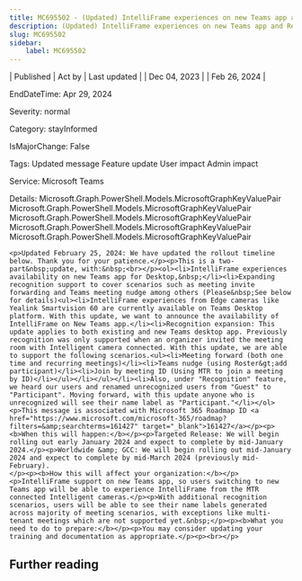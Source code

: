 ```yaml
---
title: MC695502 - (Updated) IntelliFrame experiences on new Teams app and Recognition expansion
description: (Updated) IntelliFrame experiences on new Teams app and Recognition expansion
slug: MC695502
sidebar:
    label: MC695502
---
```



| Published | Act by | Last updated |
| Dec 04, 2023 |  | Feb 26, 2024 |

EndDateTime: Apr 29, 2024

Severity: normal

Category: stayInformed

IsMajorChange: False

Tags: Updated message Feature update User impact Admin impact

Service: Microsoft Teams

Details: Microsoft.Graph.PowerShell.Models.MicrosoftGraphKeyValuePair Microsoft.Graph.PowerShell.Models.MicrosoftGraphKeyValuePair Microsoft.Graph.PowerShell.Models.MicrosoftGraphKeyValuePair Microsoft.Graph.PowerShell.Models.MicrosoftGraphKeyValuePair Microsoft.Graph.PowerShell.Models.MicrosoftGraphKeyValuePair

```
<p>Updated February 25, 2024: We have updated the rollout timeline below. Thank you for your patience.</p><p>This is a two-part&nbsp;update, with:&nbsp;<br></p><ol><li>IntelliFrame experiences availability on new Teams app for Desktop,&nbsp;</li><li>Expanding recognition support to cover scenarios such as meeting invite forwarding and Teams meeting nudge among others (Please&nbsp;See below for details)<ul><li>IntelliFrame experiences from Edge cameras like Yealink Smartvision 60 are currently available on Teams Desktop platform. With this update, we want to announce the availability of IntelliFrame on New Teams app.</li><li>Recognition expansion: This update applies to both existing and new Teams desktop app. Previously recognition was only supported when an organizer invited the meeting room with Intelligent camera connected. With this update, we are able to support the following scenarios.<ul><li>Meeting forward (both one time and recurring meetings)</li><li>Teams nudge (using Roster&gt;add participant)</li><li>Join by meeting ID (Using MTR to join a meeting by ID)</li></ul></li></ul></li><li>Also, under "Recognition" feature, we heard our users and renamed unrecognized users from "Guest" to "Participant". Moving forward, with this update anyone who is unrecognized will see their name label as "Participant."</li></ol><p>This message is associated with Microsoft 365 Roadmap ID <a href="https://www.microsoft.com/microsoft-365/roadmap?filters=&amp;searchterms=161427" target="_blank">161427</a></p><p><b>When this will happen:</b></p><p>Targeted Release: We will begin rolling out early January 2024 and expect to complete by mid-January 2024.</p><p>Worldwide &amp; GCC: We will begin rolling out mid-January 2024 and expect to complete by mid-March 2024 (previously mid-February).
</p><p><b>How this will affect your organization:</b></p><p>IntelliFrame support on new Teams app, so users switching to new Teams app will be able to experience IntelliFrame from the MTR connected Intelligent cameras.</p><p>With additional recognition scenarios, users will be able to see their name labels generated across majority of meeting scenarios, with exceptions like multi-tenant meetings which are not supported yet.&nbsp;</p><p><b>What you need to do to prepare:</b></p><p>You may consider updating your training and documentation as appropriate.</p><p><br></p>
```

## Further reading
